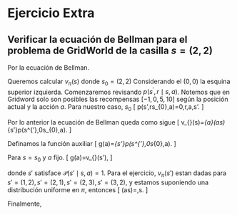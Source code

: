 # Ejercicio Extra

## Verificar la ecuación de Bellman para el problema de GridWorld de la casilla $s = (2,2)$

Por la ecuación de Bellman. 

\begin{align*}
v_{\pi}\left(s\right) & =E_{\pi}\left[G_{t}\mid S_{t}=s\right]\\
 & =\sum_{a}\pi\left(a\mid s\right)\sum_{s',r}p\left(s^{'},r\mid s,a\right)\left[r+\gamma v_{\pi}\left(s'\right)\right]
\end{align*}

Queremos calcular $v_{\pi}\left(s\right)$ donde $s_{0}=\left(2,2\right)$
Considerando el $\left(0,0\right)$ la esquina superior izquierda.
Comenzaremos revisando $p\left(s^{'},r\mid s,a\right)$. Notemos que
en Gridword solo son posibles las recompensas $[-1,0,5,10]$ según
la posición actual y la acción $a$. Para nuestro caso, $s_{0}$ 
\[
p\left(s',r\mid s_{0},a\right)=0,r\in[-1,5,10],\forall a,\forall s'.
\]

Por lo anterior la ecuación de Bellman queda como sigue 
\[
v_{\pi}\left(s\right)=\sum_{a}\pi\left(a\mid s\right)\sum_{s'}p\left(s^{'},0\mid s_{0},a\right)\left[\gamma v_{\pi}\left(s'\right)\right].
\]

Definamos la función auxiliar 
\[
g\left(a\right)=\sum_{s'}p\left(s^{'},0\mid s_{0},a\right)\left[\gamma v_{\pi}\left(s'\right)\right].
\]

Para $s=s_{0}$ y $a$ fijo. 
\[
g\left(a\right)=\gamma v_{\pi}\left(s'\right),
\]

donde $s'$ satisface $\mathcal{P}\left(s'\mid s,a\right)=1$. Para
el ejercicio, $v_{\pi}\left(s'\right)$ estan dadas para $s'=\left(1,2\right),s'=\left(2,1\right),s'=\left(2,3\right),s'=\left(3,2\right)$,
y estamos suponiendo una distribución uniforme en $\pi$, entonces
\[
\pi\left(a\mid s\right)=\dfrac{1}{4},\forall s.
\]

Finalmente, 

\begin{align*}
v_{\pi}\left(s\right) & =\dfrac{1}{4}\left(\gamma\left(2.3+0.7+0.4-0.4\right)\right)\\
 & =\dfrac{3}{4}\gamma\approx0.7
\end{align*}